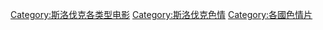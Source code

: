 [[Category:斯洛伐克各类型电影|Category:斯洛伐克各类型电影]]
[[Category:斯洛伐克色情|Category:斯洛伐克色情]]
[[Category:各國色情片|Category:各國色情片]]